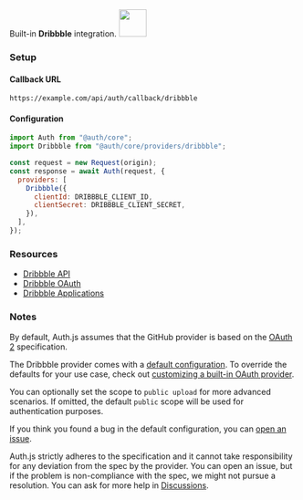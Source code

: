 
<div
  style={{
    backgroundColor: "#000",
    display: "flex",
    justifyContent: "space-between",
    color: "#fff",
    padding: 16,
  }}
>
  <span>
    Built-in <b>Dribbble</b> integration.
  </span>
  <a href="https://dribbble.com">
    <img
      style={{ display: "block" }}
      src="/img/providers/dribbble.svg"
      height="48"
      width="48"
    />
  </a>
</div>

### Setup

#### Callback URL

```
https://example.com/api/auth/callback/dribbble
```

#### Configuration

```js
import Auth from "@auth/core";
import Dribbble from "@auth/core/providers/dribbble";

const request = new Request(origin);
const response = await Auth(request, {
  providers: [
    Dribbble({
      clientId: DRIBBBLE_CLIENT_ID,
      clientSecret: DRIBBBLE_CLIENT_SECRET,
    }),
  ],
});
```

### Resources

- [Dribbble API](https://developer.dribbble.com)
- [Dribbble OAuth](https://developer.dribbble.com/v2/oauth/)
- [Dribbble Applications](https://dribbble.com/account/applications/new)

### Notes

By default, Auth.js assumes that the GitHub provider is
based on the [OAuth 2](https://www.rfc-editor.org/rfc/rfc6749.html) specification.

<Callout type="info">

The Dribbble provider comes with a [default configuration](https://github.com/nextauthjs/next-auth/blob/main/packages/core/src/providers/dribbble.ts).
To override the defaults for your use case, check out [customizing a built-in OAuth provider](https://authjs.dev/guides/providers/custom-provider#override-default-options).

</Callout>

<Callout>

You can optionally set the scope to `public upload` for more advanced scenarios. If omitted, the default `public` scope will be used for authentication purposes.

</Callout>

If you think you found a bug in the default configuration, you can [open an issue](https://authjs.dev/new/provider-issue).

Auth.js strictly adheres to the specification and it cannot take responsibility for any deviation from
the spec by the provider. You can open an issue, but if the problem is non-compliance with the spec,
we might not pursue a resolution. You can ask for more help in [Discussions](https://authjs.dev/new/github-discussions).
